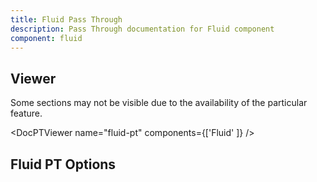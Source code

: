 ```yaml
---
title: Fluid Pass Through
description: Pass Through documentation for Fluid component
component: fluid
---
```


## Viewer

Some sections may not be visible due to the availability of the particular feature.

<DocPTViewer name="fluid-pt" components={['Fluid' ]} />

## Fluid PT Options

<DocTable name="Fluid" category="pt" />
